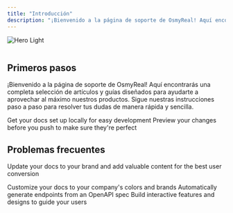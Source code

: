 ```yaml
---
title: "Introducción"
description: "¡Bienvenido a la página de soporte de OsmyReal! Aquí encontrarás una completa selección de artículos y guías diseñados para ayudarte a aprovechar al máximo nuestros productos. Sigue nuestras instrucciones paso a paso para resolver tus dudas de manera rápida y sencilla."
---
```


<img
  className="block dark:hidden"
  src="/images/hero-light.png"
  alt="Hero Light"
/>

<img
  className="hidden dark:block"
  src="/BANNERCORTO.jpg"
  alt=""
  title={true}
/>

## Primeros pasos

¡Bienvenido a la página de soporte de OsmyReal\! Aquí encontrarás una completa selección de artículos y guías diseñados para ayudarte a aprovechar al máximo nuestros productos. Sigue nuestras instrucciones paso a paso para resolver tus dudas de manera rápida y sencilla.

<CardGroup cols="2">
  <Card title="Obtener cuenta gratis" icon="apple-whole" href="https://mintlify.com/docs/quickstart">
    Get your docs set up locally for easy development
  </Card>
  <Card title="Iniciar sesión" icon="mobile-notch" href="https://mintlify.com/docs/development">
    Preview your changes before you push to make sure they're perfect
  </Card>
  <Card title="Buscar y descargar las apps" icon="download">
    
  </Card>
  <Card title="¿Como comprar cuenta exclusiva?" icon="gem">
    
  </Card>
</CardGroup>

## Problemas frecuentes

Update your docs to your brand and add valuable content for the best user conversion

<CardGroup cols="2">
  <Card title="¿No puedes acceder?" icon="universal-access" href="https://mintlify.com/docs/settings/global">
    Customize your docs to your company's colors and brands
  </Card>
  <Card title="¿No tiene aplicaciones?" icon="building-circle-exclamation" href="https://mintlify.com/docs/api-playground/openapi">
    Automatically generate endpoints from an OpenAPI spec
  </Card>
  <Card title="¿No puedes cerrar sesión?" icon="explosion" href="https://mintlify.com/docs/content/components/accordions">
    Build interactive features and designs to guide your users
  </Card>
</CardGroup>